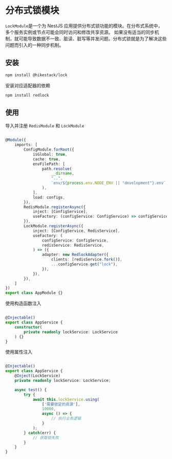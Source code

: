 
# 分布式锁模块

```LockModule```是一个为 NestJS 应用提供分布式锁功能的模块。在分布式系统中，多个服务实例或节点可能会同时访问和修改共享资源。
如果没有适当的同步机制，就可能导致数据不一致、脏读、脏写等并发问题。分布式锁就是为了解决这些问题而引入的一种同步机制。 

## 安装

```sh npm2yarn
npm install @hikestack/lock
```
<Callout type="info">
安装对应适配器的依赖
</Callout>

```sh npm2yarn
npm install redlock
```

## 使用

导入并注册 ```RedisModule``` 和 ```LockModule```

```ts showLineNumbers filename="app.module.ts" {25-36}

@Module({
	imports: [
		ConfigModule.forRoot({
			isGlobal: true,
			cache: true,
			envFilePath: [
				path.resolve(
					__dirname,
					"..",
					`env/${process.env.NODE_ENV || "development"}.env`,
				),
			],
			load: configs,
		}),
		RedisModule.registerAsync({
			inject: [ConfigService],
			useFactory: (configService: ConfigService) => configService.get("redis"),
		}),
        LockModule.registerAsync({
			inject: [ConfigService, RedisService],
			useFactory: (
				configService: ConfigService,
				redisService: RedisService,
			) => ({
				adapter: new RedlockAdapter({
					clients: [redisService.fork()],
					...configService.get("lock"),
				}),
			}),
		}),
	]
})
export class AppModule {}
```

使用构造函数注入

```ts showLineNumbers filename="app.service.ts" {7}

@Injectable()
export class AppService {
	constructor(
		private readonly lockService: LockService
	) {}
}
```

使用属性注入

```ts showLineNumbers filename="app.service.ts" {6-21}

@Injectable()
export class AppService {
    @Inject(LockService)
	private readonly lockService: LockService;

    async test() {
        try {
            await this.lockService.using(
                ['需要锁定的资源'],
                10000,
                async () => {
                    // 执行业务逻辑
                }
            );
        } catch(err) {
            // 获取锁失败
        }
    }
}
```